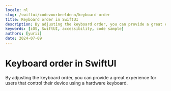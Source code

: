 ```yaml
---
locale: nl
slug: /swiftui/codevoorbeeldenn/keyboard-order
title: Keyboard order in SwiftUI
description: By adjusting the keyboard order, you can provide a great experience for users that control their device using a hardware keyboard.
keywords: [iOS, SwiftUI, accessibility, code sample]
authors: [yurii]
date: 2024-07-09
---
```


# Keyboard order in SwiftUI

By adjusting the keyboard order, you can provide a great experience for users that control their device using a hardware keyboard.

<CodeSample id="keyboard-order" framework="swiftui" locale="nl"/>
